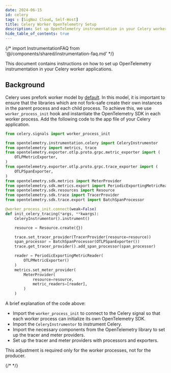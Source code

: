 ```yaml
---
date: 2024-06-15
id: celery
tags : [SigNoz Cloud, Self-Host]
title: Celery Worker OpenTelemetry Setup
description: Set up OpenTelemetry instrumentation in your Celery worker applications.
hide_table_of_contents: true
---
```



{/* import InstrumentationFAQ from '@/components/shared/instrumentation-faq.md' */}


This document contains instructions on how to set up OpenTelemetry instrumentation in your Celery worker applications.

## Background

Celery uses prefork worker model by [default](https://celeryproject.readthedocs.io/zh-cn/latest/userguide/configuration.html#worker-pool). In this model, it is important to ensure that the libraries which are not fork-safe create their own instances in the parent process and each child process. To achieve this, we use `worker_process_init` hook and instantiate the OpenTelemetry SDK in each worker process. Add the following code to the app file of your Celery application.

```python
from celery.signals import worker_process_init

from opentelemetry.instrumentation.celery import CeleryInstrumentor
from opentelemetry import metrics, trace
from opentelemetry.exporter.otlp.proto.grpc.metric_exporter import (
    OTLPMetricExporter,
)
from opentelemetry.exporter.otlp.proto.grpc.trace_exporter import (
    OTLPSpanExporter,
)
from opentelemetry.sdk.metrics import MeterProvider
from opentelemetry.sdk.metrics.export import PeriodicExportingMetricReader
from opentelemetry.sdk.resources import Resource
from opentelemetry.sdk.trace import TracerProvider
from opentelemetry.sdk.trace.export import BatchSpanProcessor

@worker_process_init.connect(weak=False)
def init_celery_tracing(*args, **kwargs):
    CeleryInstrumentor().instrument()

    resource = Resource.create({})

    trace.set_tracer_provider(TracerProvider(resource=resource))
    span_processor = BatchSpanProcessor(OTLPSpanExporter())
    trace.get_tracer_provider().add_span_processor(span_processor)

    reader = PeriodicExportingMetricReader(
        OTLPMetricExporter()
    )
    metrics.set_meter_provider(
        MeterProvider(
            resource=resource,
            metric_readers=[reader],
        )
    )
```

A brief explanation of the code above:

- Import the `worker_process_init` to connect to the Celery signal so that each worker process can initialize its own OpenTelemetry SDK.
- Import the `CeleryInstrumentor` to instrument Celery.
- Import the necessary components from the OpenTelemetry library to set up the tracer and meter providers.
- Set up the tracer and meter providers with processors and exporters.

<Admonition>

This adjustment is required only for the worker processes, not for the producer.

</Admonition>

{/* <InstrumentationFAQ /> */}
